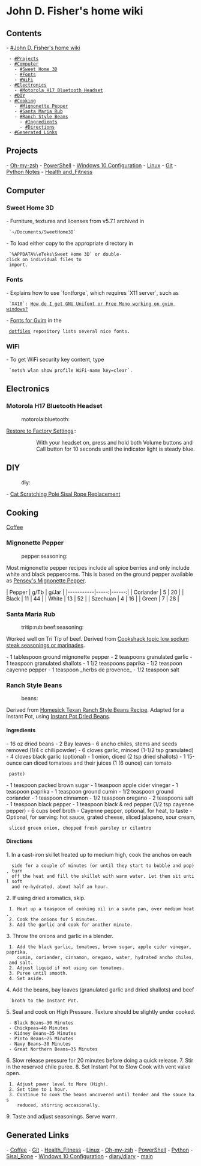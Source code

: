 = John D. Fisher's home wiki =

== Contents ==
- [[#John D. Fisher's home wiki]]
  - [[#Projects]]
  - [[#Computer]]
    - [[#Sweet Home 3D]]
    - [[#Fonts]]
    - [[#WiFi]]
  - [[#Electronics]]
    - [[#Motorola H17 Bluetooth Headset]]
  - [[#DIY]]
  - [[#Cooking]]
    - [[#Mignonette Pepper]]
    - [[#Santa Maria Rub]]
    - [[#Ranch Style Beans]]
      - [[#Ingredients]]
      - [[#Directions]]
  - [[#Generated Links]]

== Projects ==

- [[Oh-my-zsh]]
- [[PowerShell]]
- [[Windows 10 Configuration]]
- [[Linux]]
- [[Git]]
- [[Python|Python Notes]]
- [[Health_Fitness|Health and_Fitness]]

== Computer ==

=== Sweet Home 3D ===

- Furniture, textures and licenses from v5.7.1 archived in
  `~/Documents/SweetHome3D`
- To load either copy to the appropriate directory in
  `%APPDATA%\eTeks\Sweet Home 3D` or double-click on individual files to
  import.

=== Fonts ===

- Explains how to use `fontforge`, which requires `X11 server`, such as
  `X410`: [[https://stackoverflow.com/questions/10290912/|How do I get GNU Unifont or Free Mono working on gvim windows?]]
- [[https://github.com/jfishe/dotfiles#fonts-for-gvim|Fonts for Gvim]] in the
  [[https://github.com/jfishe/dotfiles|dotfiles]] repository lists several nice fonts.

=== WiFi ===

- To get WiFi security key content, type
  `netsh wlan show profile WiFi-name key=clear`.

== Electronics ==

=== Motorola H17 Bluetooth Headset ===
:motorola:bluetooth:

[[https://support.motorola.com/uk/en/solution/ms36639|Restore to Factory Settings]]::
:: With your headset on, press and hold both Volume buttons and Call button for 10 seconds until the indicator light is steady blue.

== DIY ==
:diy:

- [[Sisal_Rope|Cat Scratching Pole Sisal Rope Replacement]]

== Cooking ==

[[Coffee]]

=== Mignonette Pepper ===
:pepper:seasoning:

Most mignonette pepper recipes include all spice berries and only include white
and black peppercorns. This is based on the ground pepper available as
[[https://www.penzeys.com/online-catalog/mignonette-pepper/c-24/p-207/pd-s|Pensey's Mignonette Pepper]].


| Pepper    | g/Tb | g/Jar |
|-----------|-----:|------:|
| Coriander |    5 |    20 |
| Black     |   11 |    44 |
| White     |   13 |    52 |
| Szechuan  |    4 |    16 |
| Green     |    7 |    28 |

=== Santa Maria Rub ===
:tritip:rub:beef:seasoning:

Worked well on Tri Tip of beef. Derived from
[[https://forum.cookshack.com/topic/low-sodium-steak-seasonings-or-marinades?reply=587205936925127862#587205936925127862|Cookshack topic low sodium steak seasonings or marinades]].

- 1 tablespoon ground mignonette pepper
- 2 teaspoons granulated garlic
- 1 teaspoon granulated shallots
- 1 1/2 teaspoons paprika
- 1/2 teaspoon cayenne pepper
- 1 teaspoon _herbs de provence_
- 1/2 teaspoon salt

=== Ranch Style Beans ===
:beans:

Derived from
[[https://www.homesicktexan.com/ranch-style-beans-recipe/|Homesick Texan Ranch Style Beans Recipe]].
Adapted for a Instant Pot, using
[[https://amindfullmom.com/instant-pot-beans/|Instant Pot Dried Beans]].

==== Ingredients ====

- 16 oz dried beans
- 2 Bay leaves
- 6 ancho chiles, stems and seeds removed (1/4 c chili powder)
- 6 cloves garlic, minced (1-1/2 tsp granulated)
- 4 cloves black garlic (optional)
- 1 onion, diced (2 tsp dried shallots)
- 1 15-ounce can diced tomatoes and their juices (1 (6 ounce) can tomato
  paste)
- 1 teaspoon packed brown sugar
- 1 teaspoon apple cider vinegar
- 1 teaspoon paprika
- 1 teaspoon ground cumin
- 1/2 teaspoon ground coriander
- 1 teaspoon cinnamon
- 1/2 teaspoon oregano
- 2 teaspoons salt
- 1 teaspoon black pepper
- 1 teaspoon black & red pepper (1/2 tsp cayenne pepper)
- 6 cups beef broth
- Cayenne pepper, optional, for heat, to taste
- Optional, for serving: hot sauce, grated cheese, sliced jalapeno, sour cream,
  sliced green onion, chopped fresh parsley or cilantro

==== Directions ====

1. In a cast-iron skillet heated up to medium high, cook the anchos on each
   side for a couple of minutes (or until they start to bubble and pop), turn
   off the heat and fill the skillet with warm water. Let them sit until soft
   and re-hydrated, about half an hour.
2. If using dried aromatics, skip.
  1. Heat up a teaspoon of cooking oil in a saute pan, over medium heat.
  2. Cook the onions for 5 minutes.
  3. Add the garlic and cook for another minute.
3. Throw the onions and garlic in a blender.
  1. Add the black garlic, tomatoes, brown sugar, apple cider vinegar, paprika,
     cumin, coriander, cinnamon, oregano, water, hydrated ancho chiles, and salt.
  2. Adjust liquid if not using can tomatoes.
  3. Puree until smooth.
  4. Set aside.
4. Add the beans, bay leaves (granulated garlic and dried shallots) and beef
   broth to the Instant Pot.
5. Seal and cook on High Pressure. Texture should be slightly under cooked.
  - Black Beans—30 Minutes
  - Chickpeas—40 Minutes
  - Kidney Beans—35 Minutes
  - Pinto Beans—25 Minutes
  - Navy Beans—30 Minutes
  - Great Northern Beans—35 Minutes
6. Slow release pressure for 20 minutes before doing a quick release.
7. Stir in the reserved chile puree.
8. Set Instant Pot to Slow Cook with vent valve open.
  1. Adjust power level to More (High).
  2. Set time to 1 hour.
  3. Continue to cook the beans uncovered until tender and the sauce has
     reduced, stirring occasionally.
9. Taste and adjust seasonings. Serve warm.


== Generated Links ==
- [[Coffee]]
- [[Git]]
- [[Health_Fitness]]
- [[Linux]]
- [[Oh-my-zsh]]
- [[PowerShell]]
- [[Python]]
- [[Sisal_Rope]]
- [[Windows 10 Configuration]]
- [[diary/diary]]
- [[main]]
